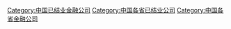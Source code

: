 [[Category:中国已结业金融公司|Category:中国已结业金融公司]]
[[Category:中国各省已结业公司|Category:中国各省已结业公司]]
[[Category:中国各省金融公司|Category:中国各省金融公司]]